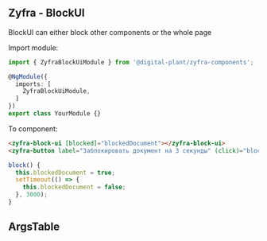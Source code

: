 
## Zyfra - BlockUI

<Subtitle>BlockUI can either block other components or the whole page</Subtitle>

Import module:

```typescript
import { ZyfraBlockUiModule } from '@digital-plant/zyfra-components';

@NgModule({
  imports: [
    ZyfraBlockUiModule,
  ]
})
export class YourModule {}
```

To component:
```html
<zyfra-block-ui [blocked]="blockedDocument"></zyfra-block-ui>
<zyfra-button label="Заблокировать документ на 3 секунды" (click)="block()"></zyfra-button>
```

```typescript
block() {
  this.blockedDocument = true;
  setTimeout(() => {
    this.blockedDocument = false;
  }, 3000);
}
```

## ArgsTable

<ArgsTable of={ZyfraBlockUiComponent} />
